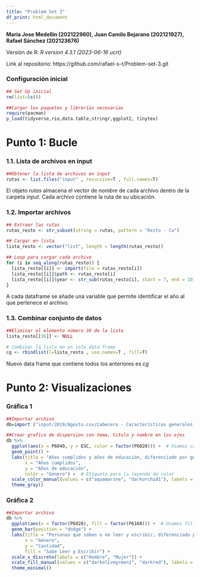 ```yaml
---
title: "Problem Set 3"
df_print: html_document
---
```

**Maria Jose Medellín (202122960), Juan Camilo Bejarano (202121927), Rafael Sánchez (202123676)**

Versión de R: *R version 4.3.1 (2023-06-16 ucrt)*

Link al repositorio: https://github.com/rafael-s-t/Problem-set-3.git

### Configuración inicial
```r
## Set Up inicial
rm(list=ls())

##Cargar los paquetes y librerías necesarias
require(pacman)
p_load(tidyverse,rio,data.table,stringr,ggplot2, tinytex)
```

# Punto 1: Bucle
### 1.1. Lista de archivos en input
```r
##Obtener la lista de archivos en input
rutas <- list.files("input" , recursive=T , full.names=T)
```
El objeto *rutas* almacena el vector de nombre de cada archivo dentro de la carpeta *input*. Cada archivo contiene la ruta de su ubicación. 


### 1.2. Importar archivos
```r
## Extraer las rutas
rutas_resto <- str_subset(string = rutas, pattern = "Resto - Ca")

## Cargar en lista
lista_resto <- vector("list", length = length(rutas_resto))

## Loop para cargar cada archivo
for (i in seq_along(rutas_resto)) {
  lista_resto[[i]] <- import(file = rutas_resto[i])
  lista_resto[[i]]$path <- rutas_resto[i]
  lista_resto[[i]]$year <- str_sub(rutas_resto[i], start = 7, end = 10)
}
```
A cada dataframe se añade una variable que permite identificar el año al que pertenece el archivo.


### 1.3. Combinar conjunto de datos
```r
##Eliminar el elemento número 36 de la lista
lista_resto[[36]] <- NULL

# Combinar la lista en un solo data frame
cg <- rbindlist(l=lista_resto , use.names=T , fill=T)
```

Nuevo data frame que contiene todos los anteriores es *cg*

# Punto 2: Visualizaciones
### Gráfica 1
```r
##Importar archivo
db=import ("input/2019/Agosto.csv/Cabecera - Características generales (Personas).csv")

##Crear grafico de dispersion con tema, titulo y nombre en los ejes
db %>%
  ggplot(aes(x = P6040, y = ESC, color = factor(P6020))) +  # Usamos color para diferenciar por género
  geom_point() +  
  labs(title = "Años cumplidos y años de educación, diferenciado por género",
       x = "Años cumplidos",
       y = "Años de educación",
       color = "Género") +  # Etiqueta para la leyenda de color
  scale_color_manual(values = c("aquamarine", "darkorchid1"), labels = c("Hombre", "Mujer")) +  
  theme_gray()
```


### Gráfica 2
```r
##Importar archivo
db %>%
  ggplot(aes(x = factor(P6020), fill = factor(P6160))) +  # Usamos fill para diferenciar por saber/no saber leer y escribir
  geom_bar(position = "dodge") +
  labs(title = "Personas que saben o no leer y escribir, diferenciado por género",
       x = "Género",
       y = "Cantidad",
       fill = "Sabe Leer y Escribir") +  
  scale_x_discrete(labels = c("Hombre", "Mujer")) +  
  scale_fill_manual(values = c("darkolivegreen1", "darkred"), labels = c("Sabe", "No Sabe")) +  
  theme_minimal()
```


